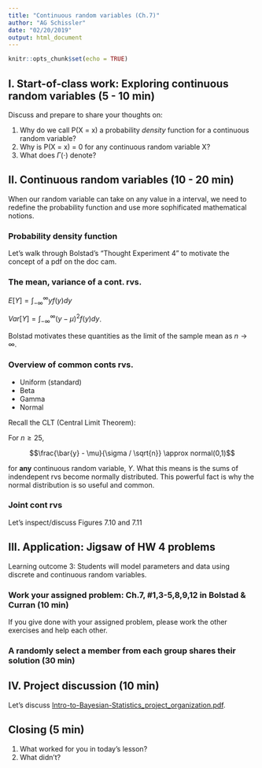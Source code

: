 ```yaml
---
title: "Continuous random variables (Ch.7)"
author: "AG Schissler"
date: "02/20/2019"
output: html_document
---
```


```r
knitr::opts_chunk$set(echo = TRUE)
```

<bring to class: textbook>

## I. Start-of-class work: Exploring continuous random variables (5 - 10 min)

Discuss and prepare to share your thoughts on:

1. Why do we call P(X = x) a probability *density* function for a continuous random variable?
2. Why is P(X = x) = 0 for any continuous random variable X?
3. What does $\Gamma(\cdot)$ denote?

## II. Continuous random variables (10 - 20 min)

When our random variable can take on any value in a interval, we need to redefine the probability function and use more sophificated mathematical notions.

### Probability density function

Let's walk through Bolstad's "Thought Experiment 4" to motivate the concept of a pdf on the doc cam.

### The mean, variance of a cont. rvs.

$E[Y]= \int_{-\infty}^\infty y f(y) dy$  

$Var[Y] = \int_{-\infty}^\infty (y - \mu)^2 f(y) dy$.

Bolstad motivates these quantities as the limit of the sample mean as $n \rightarrow \infty$.

### Overview of common conts rvs. 

- Uniform (standard)
- Beta
- Gamma
- Normal

Recall the CLT (Central Limit Theorem):

For $n \geq 25$, 

$$\frac{\bar{y} - \mu}{\sigma / \sqrt{n}} \approx normal(0,1)$$  

for **any** continuous random variable, $Y$. What this means is the sums of indendepent rvs become normally distributed. This powerful fact is why the normal distribution is so useful and common.

### Joint cont rvs

Let's inspect/discuss Figures 7.10 and 7.11

## III. Application: Jigsaw of HW 4 problems

Learning outcome 3: Students will model parameters and data using discrete and continuous random variables.

### Work your assigned problem: Ch.7, #1,3-5,8,9,12 in Bolstad & Curran (10 min)

If you give done with your assigned problem, please work the other exercises and help each other.

### A randomly select a member from each group shares their solution (30 min)

## IV. Project discussion (10 min)

Let's discuss [Intro-to-Bayesian-Statistics_project_organization.pdf](https://github.com/grizant/Intro_Bayes_Course/blob/develop/course_materials/Intro-to-Bayesian-Statistics_project_organization.pdf).

## Closing (5 min)

1. What worked for you in today's lesson?
2. What didn't?
